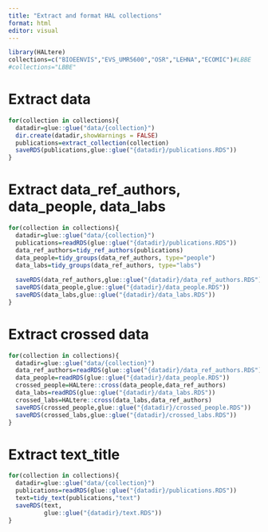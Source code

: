 ```yaml
---
title: "Extract and format HAL collections"
format: html
editor: visual
---
```


```r
library(HALtere)
collections=c("BIOEENVIS","EVS_UMR5600","OSR","LEHNA","ECOMIC")#LBBE
#collections="LBBE"
```

# Extract data

```r
for(collection in collections){
  datadir=glue::glue("data/{collection}")
  dir.create(datadir,showWarnings = FALSE)
  publications=extract_collection(collection)
  saveRDS(publications,glue::glue("{datadir}/publications.RDS"))
}
```

# Extract data_ref_authors, data_people, data_labs

```r
for(collection in collections){
  datadir=glue::glue("data/{collection}")
  publications=readRDS(glue::glue("{datadir}/publications.RDS"))
  data_ref_authors=tidy_ref_authors(publications)
  data_people=tidy_groups(data_ref_authors, type="people")
  data_labs=tidy_groups(data_ref_authors, type="labs")
  
  saveRDS(data_ref_authors,glue::glue("{datadir}/data_ref_authors.RDS"))
  saveRDS(data_people,glue::glue("{datadir}/data_people.RDS"))
  saveRDS(data_labs,glue::glue("{datadir}/data_labs.RDS"))
}
```

# Extract crossed data

```r
for(collection in collections){
  datadir=glue::glue("data/{collection}")
  data_ref_authors=readRDS(glue::glue("{datadir}/data_ref_authors.RDS"))
  data_people=readRDS(glue::glue("{datadir}/data_people.RDS"))
  crossed_people=HALtere::cross(data_people,data_ref_authors)
  data_labs=readRDS(glue::glue("{datadir}/data_labs.RDS"))
  crossed_labs=HALtere::cross(data_labs,data_ref_authors)
  saveRDS(crossed_people,glue::glue("{datadir}/crossed_people.RDS"))
  saveRDS(crossed_labs,glue::glue("{datadir}/crossed_labs.RDS"))
}
```

# Extract text_title

```r
for(collection in collections){
  datadir=glue::glue("data/{collection}")
  publications=readRDS(glue::glue("{datadir}/publications.RDS"))
  text=tidy_text(publications,"text")
  saveRDS(text,
          glue::glue("{datadir}/text.RDS"))
}
```
